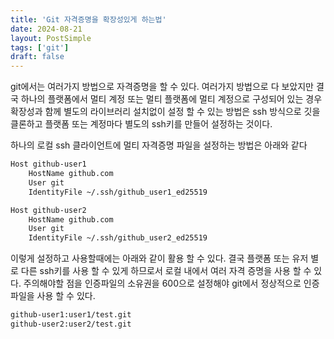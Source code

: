 ```yaml
---
title: 'Git 자격증명을 확장성있게 하는법'
date: 2024-08-21
layout: PostSimple
tags: ['git']
draft: false
---
```


git에서는 여러가지 방법으로 자격증명을 할 수 있다.
여러가지 방법으로 다 보았지만 결국 하나의 플랫폼에서 멀티 계정 또는 멀티 플랫폼에 멀티 계정으로 구성되어 있는 경우 확장성과 함께 별도의 라이브러리 설치없이 설정 할 수 있는 방법은
ssh 방식으로 깃을 클론하고 플랫폼 또는 계정마다 별도의 ssh키를 만들어 설정하는 것이다.

하나의 로컬 ssh 클라이언트에 멀티 자격증명 파일을 설정하는 방법은 아래와 같다

```bash
Host github-user1
    HostName github.com
    User git
    IdentityFile ~/.ssh/github_user1_ed25519

Host github-user2
    HostName github.com
    User git
    IdentityFile ~/.ssh/github_user2_ed25519
```

이렇게 설정하고 사용할때에는 아래와 같이 활용 할 수 있다. 결국 플랫폼 또는 유저 별로 다른 ssh키를 사용 할 수 있게 하므로서 로컬 내에서 여러 자격 증명을 사용 할 수 있다.
주의해야할 점을 인증파일의 소유권을 600으로 설정해야 git에서 정상적으로 인증파일을 사용 할 수 있다.

```bash
github-user1:user1/test.git
github-user2:user2/test.git
```
